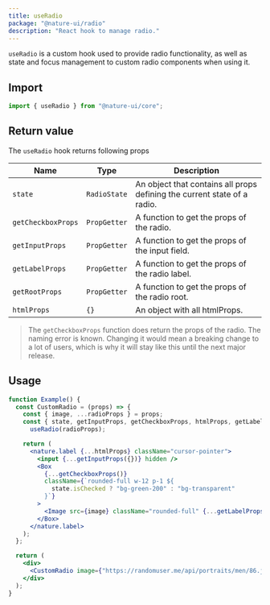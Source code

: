 ```yaml
---
title: useRadio
package: "@nature-ui/radio"
description: "React hook to manage radio."
---
```


`useRadio` is a custom hook used to provide radio functionality, as well as
state and focus management to custom radio components when using it.

## Import

```js
import { useRadio } from "@nature-ui/core";
```

## Return value

The `useRadio` hook returns following props

| Name               | Type         | Description                                                              |
| ------------------ | ------------ | ------------------------------------------------------------------------ |
| `state`            | `RadioState` | An object that contains all props defining the current state of a radio. |
| `getCheckboxProps` | `PropGetter` | A function to get the props of the radio.                                |
| `getInputProps`    | `PropGetter` | A function to get the props of the input field.                          |
| `getLabelProps`    | `PropGetter` | A function to get the props of the radio label.                          |
| `getRootProps`     | `PropGetter` | A function to get the props of the radio root.                           |
| `htmlProps`        | `{}`         | An object with all htmlProps.                                            |

> The `getCheckboxProps` function does return the props of the radio. The naming
> error is known. Changing it would mean a breaking change to a lot of users,
> which is why it will stay like this until the next major release.

## Usage

```jsx
function Example() {
  const CustomRadio = (props) => {
    const { image, ...radioProps } = props;
    const { state, getInputProps, getCheckboxProps, htmlProps, getLabelProps } =
      useRadio(radioProps);

    return (
      <nature.label {...htmlProps} className="cursor-pointer">
        <input {...getInputProps({})} hidden />
        <Box
          {...getCheckboxProps()}
          className={`rounded-full w-12 p-1 ${
            state.isChecked ? "bg-green-200" : "bg-transparent"
          }`}
        >
          <Image src={image} className="rounded-full" {...getLabelProps()} />
        </Box>
      </nature.label>
    );
  };

  return (
    <div>
      <CustomRadio image={"https://randomuser.me/api/portraits/men/86.jpg"} />
    </div>
  );
}
```
